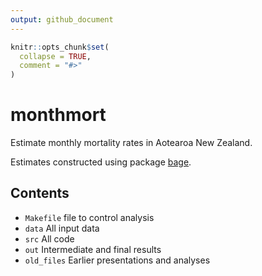 ```yaml
---
output: github_document
---
```


<!-- README.md is generated from README.Rmd. Please edit that file -->

```r
knitr::opts_chunk$set(
  collapse = TRUE,
  comment = "#>"
)
```

# monthmort

<!-- badges: start -->
<!-- badges: end -->

Estimate monthly mortality rates in Aotearoa New Zealand.

Estimates constructed using package [bage](https://github.com/bayesiandemography/bage).

## Contents

- `Makefile` file to control analysis
- `data` All input data
- `src` All code
- `out` Intermediate and final results
- `old_files` Earlier presentations and analyses
